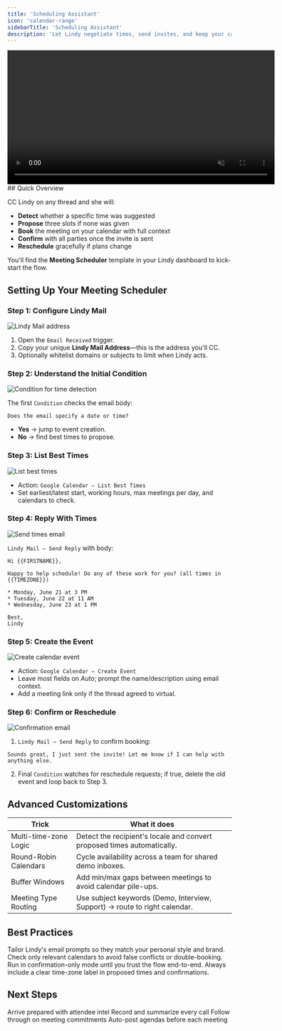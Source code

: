 ```yaml
---
title: 'Scheduling Assistant'
icon: 'calendar-range'
sidebarTitle: 'Scheduling Assistant'
description: 'Let Lindy negotiate times, send invites, and keep your calendar tidy.'
---
```


<div style={{ display: 'flex', justifyContent: 'center', margin: '2rem 0' }}>
  <div className="video-card">
    <video
      src="https://lindyfiles.nyc3.cdn.digitaloceanspaces.com/triggers.mp4"
      width="600"
      autoPlay
      muted
      loop
      playsInline
      style={{ display: 'block', width: '100%', borderRadius: '16px' }}
    />
  </div>
</div>
## Quick Overview

CC Lindy on any thread and she will:

- **Detect** whether a specific time was suggested  
- **Propose** three slots if none was given  
- **Book** the meeting on your calendar with full context  
- **Confirm** with all parties once the invite is sent  
- **Reschedule** gracefully if plans change  

You'll find the **Meeting Scheduler** template in your Lindy dashboard to kick-start the flow.

## Setting Up Your Meeting Scheduler

### Step 1: Configure Lindy Mail

<Frame>
  <img src="/lindy-brand-assets/placeholder.png" alt="Lindy Mail address" />
</Frame>

1. Open the `Email Received` trigger.  
2. Copy your unique **Lindy Mail Address**—this is the address you'll CC.  
3. Optionally whitelist domains or subjects to limit when Lindy acts.

### Step 2: Understand the Initial Condition

<Frame>
  <img src="/lindy-brand-assets/placeholder.png" alt="Condition for time detection" />
</Frame>

The first `Condition` checks the email body:

```
Does the email specify a date or time?
```

- **Yes** → jump to event creation.  
- **No** → find best times to propose.

### Step 3: List Best Times

<Frame>
  <img src="/lindy-brand-assets/placeholder.png" alt="List best times" />
</Frame>

- Action: `Google Calendar – List Best Times`  
- Set earliest/latest start, working hours, max meetings per day, and calendars to check.  

### Step 4: Reply With Times

<Frame>
  <img src="/lindy-brand-assets/placeholder.png" alt="Send times email" />
</Frame>

`Lindy Mail – Send Reply` with body:

```
Hi {{FIRSTNAME}},

Happy to help schedule! Do any of these work for you? (all times in {{TIMEZONE}})

* Monday, June 21 at 3 PM
* Tuesday, June 22 at 11 AM
* Wednesday, June 23 at 1 PM

Best,
Lindy
```

### Step 5: Create the Event

<Frame>
  <img src="/lindy-brand-assets/placeholder.png" alt="Create calendar event" />
</Frame>

- Action: `Google Calendar – Create Event`  
- Leave most fields on *Auto*; prompt the name/description using email context.  
- Add a meeting link only if the thread agreed to virtual.

### Step 6: Confirm or Reschedule

<Frame>
  <img src="/lindy-brand-assets/placeholder.png" alt="Confirmation email" />
</Frame>

1. `Lindy Mail – Send Reply` to confirm booking:

```
Sounds great, I just sent the invite! Let me know if I can help with anything else.
```

2. Final `Condition` watches for reschedule requests; if true, delete the old event and loop back to Step 3.

## Advanced Customizations

| Trick                 | What it does                                                             |
|-----------------------|---------------------------------------------------------------------------|
| Multi-time-zone Logic | Detect the recipient's locale and convert proposed times automatically.  |
| Round-Robin Calendars | Cycle availability across a team for shared demo inboxes.                |
| Buffer Windows        | Add min/max gaps between meetings to avoid calendar pile-ups.            |
| Meeting Type Routing  | Use subject keywords (Demo, Interview, Support) → route to right calendar.|

## Best Practices

<AccordionGroup>
  <Accordion title="Keep Replies Human">
    Tailor Lindy's email prompts so they match your personal style and brand.
  </Accordion>
  
  <Accordion title="Limit Calendar Scope">
    Check only relevant calendars to avoid false conflicts or double-booking.
  </Accordion>
  
  <Accordion title="Sanity-Check First Week">
    Run in confirmation-only mode until you trust the flow end-to-end.
  </Accordion>
  
  <Accordion title="Respect Time Zones">
    Always include a clear time-zone label in proposed times and confirmations.
  </Accordion>
</AccordionGroup>

## Next Steps

<CardGroup cols={2}>
  <Card title="Meeting Prep Brief" href="/tutorials/meeting-prep" icon="clipboard-list">
    Arrive prepared with attendee intel
  </Card>
  <Card title="Meeting Notetaker" href="/tutorials/meeting-notetaker" icon="file-alt">
    Record and summarize every call
  </Card>
  <Card title="Action Item Tracker" href="/tutorials/action-tracker" icon="check">
    Follow through on meeting commitments
  </Card>
  <Card title="Slack Agenda Bot" href="/tutorials/agenda-bot" icon="paper-plane">
    Auto-post agendas before each meeting
  </Card>
</CardGroup>